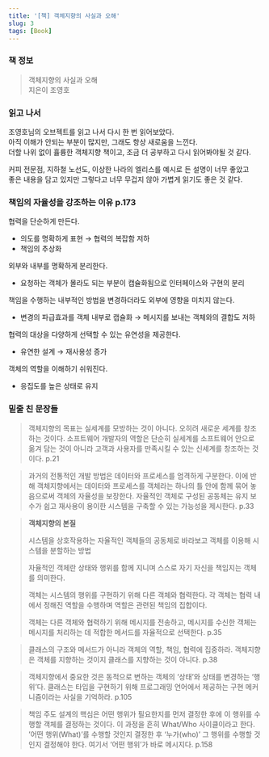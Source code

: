 ```yaml
---
title: '[책] 객체지향의 사실과 오해'
slug: 3
tags: [Book]
---
```


### 책 정보

> 객체지향의 사실과 오해  
> 지은이 조영호
> 

### 읽고 나서

조영호님의 오브젝트를 읽고 나서 다시 한 번 읽어보았다.  
아직 이해가 안되는 부분이 많지만, 그래도 항상 새로움을 느낀다.  
더할 나위 없이 휼륭한 객체지향 책이고, 조금 더 공부하고 다시 읽어봐야될 것 같다.  

커피 전문점, 지하철 노선도, 이상한 나라의 엘리스를 예시로 든 설명이 너무 좋았고  
좋은 내용을 담고 있지만 그렇다고 너무 무겁지 않아 가볍게 읽기도 좋은 것 같다.

### 책임의 자율성을 강조하는 이유 p.173

협력을 단순하게 만든다.

- 의도를 명확하게 표현 → 협력의 복잡함 저하
- 책임의 추상화

외부와 내부를 명확하게 분리한다.

- 요청하는 객체가 몰라도 되는 부분이 캡슐화됨으로 인터페이스와 구현의 분리

책임을 수행하는 내부적인 방법을 변경하더라도 외부에 영향을 미치지 않는다.

- 변경의 파급효과를 객체 내부로 캡슐화 → 메시지를 보내는 객체와의 결합도 저하

협력의 대상을 다양하게 선택할 수 있는 유연성을 제공한다.

- 유연한 설계 → 재사용성 증가

객체의 역할을 이해하기 쉬워진다.

- 응집도를 높은 상태로 유지

### 밑줄 친 문장들

> 객체지향의 목표는 실세계를 모방하는 것이 아니다.
오히려 새로운 세계를 창조하는 것이다.
소프트웨어 개발자의 역할은 단순히 실세계를 소프트웨어 안으로 옮겨 담는 것이 아니라 고객과 사용자를 만족시킬 수 있는 신세계를 창조하는 것이다.
p.21
> 

> 과거의 전통적인 개발 방법은 데이터와 프로세스를 엄격하게 구분한다.
이에 반해 객체지향에서는 데이터와 프로세스를 객체라는 하나의 틀 안에 함께 묶어 놓음으로써 객체의 자율성을 보장한다.
자율적인 객체로 구성된 공동체는 유지 보수가 쉽고 재사용이 용이한 시스템을 구축할 수 있는 가능성을 제시한다.
p.33
> 

> **객체지향의 본질**
> 
> 
> 시스템을 상호작용하는 자율적인 객체들의 공동체로 바라보고 객체를 이용해 시스템을 분할하는 방법
> 
> 자율적인 객체란 상태와 행위를 함께 지니며 스스로 자기 자신을 책임지는 객체를 의미한다.
> 
> 객체는 시스템의 행위를 구현하기 위해 다른 객체와 협력한다. 각 객체는 협력 내에서 정해진 역할을 수행하며 역할은 관련된 책임의 집합이다.
> 
> 객체는 다른 객체와 협력하기 위해 메시지를 전송하고, 메시지를 수신한 객체는 메시지를 처리하는 데 적합한 메서드를 자율적으로 선택한다.
> p.35
> 

> 클래스의 구조와 메서드가 아니라 객체의 역할, 책임, 협력에 집중하라.
객체지향은 객체를 지향하는 것이지 클래스를 지향하는 것이 아니다.
p.38
> 

> 객체지향에서 중요한 것은 동적으로 변하는 객체의 ‘상태’와 상태를 변경하는 ‘행위’다.
클래스는 타입을 구현하기 위해 프로그래밍 언어에서 제공하는 구현 메커니즘이라는 사실을 기억하라.
p.105
> 

> 책임 주도 설계의 핵심은 어떤 행위가 필요한지를 먼저 결정한 후에 이 행위를 수행할 객체를 결정하는 것이다.
이 과정을 흔히 What/Who 사이클이라고 한다.
’어떤 행위(What)’를 수행할 것인지 결정한 후 ‘누가(who)’ 그 행위를 수행할 것인지 결정해야 한다.
여기서 ‘어떤 행위’가 바로 메시지다.
p.158
>